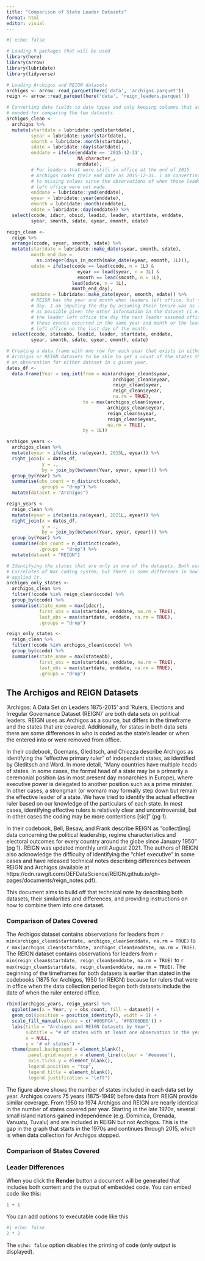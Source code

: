 ```yaml
---
title: "Comparison of State Leader Datasets"
format: html
editor: visual
---
```


```r
#| echo: false

# Loading R packages that will be used
library(here)
library(arrow)
library(lubridate)
library(tidyverse)

# Loading Archigos and REIGN datasets
archigos <- arrow::read_parquet(here('data', 'archigos.parquet'))
reign <- arrow::read_parquet(here('data', 'reign_leaders.parquet'))

# Converting date fields to date types and only keeping columns that are
# needed for comparing the two datasets.
archigos_clean <-
  archigos %>%
  mutate(startdate = lubridate::ymd(startdate),
         syear = lubridate::year(startdate),
         smonth = lubridate::month(startdate),
         sdate = lubridate::day(startdate),
         enddate = ifelse(enddate == '2015-12-31',
                          NA_character_,
                          enddate),
         # For leaders that were still in office at the end of 2015
         # Archigos codes their end date as 2015-12-31. I am converting those
         # to missing values since the observations of when those leaders
         # left office were not made.
         enddate = lubridate::ymd(enddate),
         eyear = lubridate::year(enddate),
         emonth = lubridate::month(enddate),
         edate = lubridate::day(enddate)) %>%
  select(ccode, idacr, obsid, leadid, leader, startdate, enddate,
         syear, smonth, sdate, eyear, emonth, edate)

reign_clean <-
  reign %>%
  arrange(ccode, syear, smonth, sdate) %>%
  mutate(startdate = lubridate::make_date(syear, smonth, sdate),
         month_end_day =
           as.integer(days_in_month(make_date(eyear, emonth, 1L))),
         edate = ifelse(ccode == lead(ccode, n = 1L) &
                          eyear == lead(syear, n = 1L) &
                          emonth == lead(smonth, n = 1L),
                        lead(sdate, n = 1L),
                        month_end_day),
         enddate = lubridate::make_date(eyear, emonth, edate)) %>%
         # REIGN has the year and month when leaders left office, but not the
         # day. I am imputing the day by assuming their tenure was as long
         # as possible given the other information in the dataset (i.e.,
         # the leader left office the day the next leader assumed office if
         # those events occurred in the same year and month or the leader
         # left office on the last day of the month.
  select(ccode, stateabb, leadid, leader, startdate, enddate,
         syear, smonth, sdate, eyear, emonth, edate)

# Creating a data.frame with one row for each year that exists in either the
# Archigos or REIGN datasets to be able to get a count of the states that have
# an observation for either dataset in a given year.
dates_df <-
  data.frame(Year = seq.int(from = min(archigos_clean$syear,
                                       archigos_clean$eyear,
                                       reign_clean$syear,
                                       reign_clean$eyear,
                                       na.rm = TRUE),
                            to = max(archigos_clean$syear,
                                     archigos_clean$eyear,
                                     reign_clean$syear,
                                     reign_clean$eyear,
                                     na.rm = TRUE),
                            by = 1L))

archigos_years <-
  archigos_clean %>%
  mutate(eyear = ifelse(is.na(eyear), 2015L, eyear)) %>%
  right_join(x = dates_df,
             y = .,
             by = join_by(between(Year, syear, eyear))) %>%
  group_by(Year) %>%
  summarise(obs_count = n_distinct(ccode),
            .groups = "drop") %>%
  mutate(dataset = "Archigos")

reign_years <-
  reign_clean %>%
  mutate(eyear = ifelse(is.na(eyear), 2021L, eyear)) %>%
  right_join(x = dates_df,
             y = .,
             by = join_by(between(Year, syear, eyear))) %>%
  group_by(Year) %>%
  summarise(obs_count = n_distinct(ccode),
            .groups = "drop") %>%
  mutate(dataset = "REIGN")

# Identifying the states that are only in one of the datasets. Both use the
# Correlates of War coding system, but there is some difference in how they
# applied it.
archigos_only_states <-
  archigos_clean %>%
  filter(!ccode %in% reign_clean$ccode) %>%
  group_by(ccode) %>%
  summarise(state_name = max(idacr),
            first_obs = min(startdate, enddate, na.rm = TRUE),
            last_obs = max(startdate, enddate, na.rm = TRUE),
            .groups = "drop")

reign_only_states <-
  reign_clean %>%
  filter(!ccode %in% archigos_clean$ccode) %>%
  group_by(ccode) %>%
  summarise(state_name = max(stateabb),
            first_obs = min(startdate, enddate, na.rm = TRUE),
            last_obs = max(startdate, enddate, na.rm = TRUE),
            .groups = "drop")

```

## The Archigos and REIGN Datasets

'Archigos: A Data Set on Leaders 1875-2015' and 'Rulers, Elections and Irregular Governance Dataset (REIGN)' are both data sets on political leaders. REIGN uses as Archigos as a source, but differs in the timeframe and the states that are covered. Additionally, for states in both data sets there are some differences in who is coded as the state's leader or when the entered into or were removed from office.

In their codebook, Goemans, Gleditsch, and Chiozza describe Archigos as identifying the "effective primary ruler" of independent states, as identified by Gleditsch and Ward. In more detail, "Many countries have multiple heads of states. In some cases, the formal head of a state may be a primarily a ceremonial position (as in most present day monarchies in Europe), where executive power is delegated to another position such as a prime minister. In other cases, a strongman (or woman) may formally step down but remain the effective leader of a state. We have tried to identify the actual effective ruler based on our knowledge of the particulars of each state. In most cases, identifying effective rulers is relatively clear and uncontroversial, but in other cases the coding may be more contentions \[sic\]" (pg 1).

In their codebook, Bell, Besaw, and Frank describe REIGN as "collect\[ing\] data concerning the political leadership, regime characteristics and electoral outcomes for every country around the globe since January 1950" (pg 1). REIGN was updated monthly until August 2021. The authors of REIGN also acknowledge the difficulty of identifying the "chief executive" in some cases and have released technical notes describing differences between REIGN and Archigos (available at https://cdn.rawgit.com/OEFDataScience/REIGN.github.io/gh-pages/documents/reign_notes.pdf).

This document aims to build off that technical note by describing both datasets, their similarities and differences, and providing instructions on how to combine them into one dataset.

### Comparison of Dates Covered

The Archigos dataset contains observations for leaders from `r min(archigos_clean$startdate, archigos_clean$enddate, na.rm = TRUE)` to `r max(archigos_clean$startdate, archigos_clean$enddate, na.rm = TRUE)`. The REIGN dataset contains observations for leaders from `r min(reign_clean$startdate, reign_clean$enddate, na.rm = TRUE)` to `r max(reign_clean$startdate, reign_clean$enddate, na.rm = TRUE)`. The beginning of the timeframes for both datasets is earlier than stated in the codebooks (1875 for Archigos, 1950 for REIGN) because for rulers that were in office when the data collection period began both datasets include the date of when the ruler entered office.

```r
rbind(archigos_years, reign_years) %>%
  ggplot(aes(x = Year, y = obs_count, fill = dataset)) +
  geom_col(position = position_identity(), width = 1) +
  scale_fill_manual(values = c('#00BFC4', '#F8766DB0')) +
  labs(title = "Archigos and REIGN Datasets by Year",
       subtitle = "# of states with at least one observation in the year",
       x = NULL,
       y = '# of states') +
  theme(panel.background = element_blank(),
        panel.grid.major.y = element_line(colour = '#eeeeee'),
        axis.ticks.y = element_blank(),
        legend.position = "top",
        legend.title = element_blank(),
        legend.justification = "left")
```

The figure above shows the number of states included in each data set by year. Archigos covers 75 years (1875-1949) before data from REIGN provide similar coverage. From 1950 to 1974 Archigos and REIGN are nearly identical in the number of states covered per year. Starting in the late 1970s, several small island nations gained independence (e.g. Dominica, Grenada, Vanuatu, Tuvalu) and are included in REIGN but not Archigos. This is the gap in the graph that starts in the 1970s and continues through 2015, which is when data collection for Archigos stopped.

### Comparison of States Covered

### Leader Differences

When you click the **Render** button a document will be generated that includes both content and the output of embedded code. You can embed code like this:

```r
1 + 1
```

You can add options to executable code like this

```r
#| echo: false
2 * 2
```

The `echo: false` option disables the printing of code (only output is displayed).
